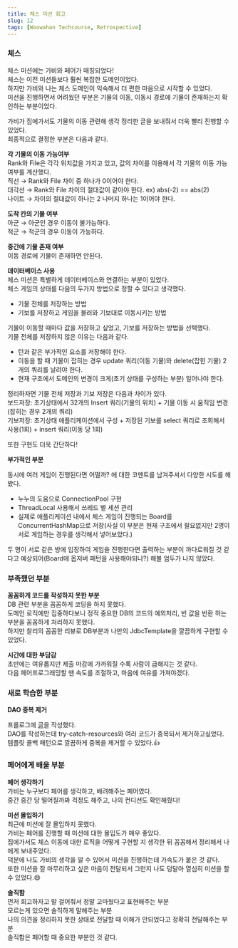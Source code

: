 ```yaml
---
title: 체스 미션 회고
slug: 12
tags: [Woowahan Techcourse, Retrospective]
---
```


### 체스
체스 미션에는 가비와 페어가 매칭되었다!  
체스는 이전 미션들보다 훨씬 복잡한 도메인이었다.  
하지만 가비와 나는 체스 도메인이 익숙해서 더 편한 마음으로 시작할 수 있었다.  
미션을 진행하면서 어려웠던 부분은 기물의 이동, 이동시 경로에 기물이 존재하는지 확인하는 부분이었다.  
 
가비가 집에가서도 기물의 이동 관련해 생각 정리한 글을 보내줘서 더욱 빨리 진행할 수 있었다.  
최종적으로 결정한 부분은 다음과 같다.  

**각 기물의 이동 가능여부**  
Rank와 File은 각각 위치값을 가지고 있고, 값의 차이를 이용해서 각 기물의 이동 가능 여부를 계산했다.  
직선 → Rank와 File 차이 중 하나가 0이어야 한다.  
대각선 → Rank와 File 차이의 절대값이 같아야 한다. ex) abs(-2) == abs(2)  
나이트 → 차이의 절대값이 하나는 2 나머지 하나는 1이어야 한다.

**도착 칸의 기물 여부**  
아군 → 아군인 경우 이동이 불가능하다.  
적군 → 적군의 경우 이동이 가능하다.  

**중간에 기물 존재 여부**  
이동 경로에 기물이 존재하면 안된다.  

**데이터베이스 사용**  
체스 미션은 특별하게 데이터베이스와 연결하는 부분이 있었다.  
체스 게임의 상태를 다음의 두가지 방법으로 정할 수 있다고 생각했다.  
- 기물 전체를 저장하는 방법  
- 기보를 저장하고 게임을 불러와 기보대로 이동시키는 방법  

기물이 이동할 때마다 값을 저장하고 싶었고, 기보를 저장하는 방법을 선택했다.  
기물 전체를 저장하지 않은 이유는 다음과 같다.  
- 턴과 같은 부가적인 요소를 저장해야 한다.  
- 이동을 할 때 기물이 잡히는 경우 update 쿼리(이동 기물)와 delete(잡힌 기물) 2개의 쿼리를 날려야 한다.  
- 현재 구조에서 도메인의 변경이 크게(초기 상태를 구성하는 부분) 일어나야 한다.  

정리하자면 기물 전체 저장과 기보 저장은 다음과 차이가 있다.  
보드저장: 초기상태에서 32개의 Insert 쿼리(기물의 위치) + 기물 이동 시 움직임 변경(잡히는 경우 2개의 쿼리)  
기보저장: 초기상태 애플리케이션에서 구성 + 저장된 기보를 select 쿼리로 조회해서 사용(1회) + insert 쿼리(이동 당 1회)

또한 구현도 더욱 간단하다!  

**부가적인 부분**

동시에 여러 게임이 진행된다면 어떨까? 에 대한 코멘트를 남겨주셔서 다양한 시도를 해봤다.  
- 누누의 도움으로 ConnectionPool 구현  
- ThreadLocal 사용해서 쓰레드 별 세션 관리  
- 실제로 애플리케이션 내에서 체스 게임이 진행되는 Board를 ConcurrentHashMap으로 저장(사실 이 부분은 현재 구조에서 필요없지만 2명이 서로 게임하는 경우를 생각해서 넣어보았다.)  

두 명이 서로 같은 방에 입장하여 게임을 진행한다면 출력하는 부분이 까다로워질 것 같다고 예상되어(Board에 옵저버 패턴을 사용해야되나?) 해볼 엄두가 나지 않았다.  

### 부족했던 부분

**꼼꼼하게 코드를 작성하지 못한 부분**  
DB 관련 부분을 꼼꼼하게 코딩을 하지 못했다.  
도메인 로직에만 집중하다보니 정적 중요한 DB의 코드의 예외처리, 빈 값을 반환 하는 부분을 꼼꼼하게 처리하지 못했다.  
하지만 찰리의 꼼꼼한 리뷰로 DB부분과 나만의 JdbcTemplate을 깔끔하게 구현할 수 있었다.  

**시간에 대한 부담감**  
초반에는 여유롭지만 제출 마감에 가까워질 수록 사람이 급해지는 것 같다.  
다음 페어프로그래밍할 땐 속도를 조절하고, 마음에 여유를 가져야겠다.  

### 새로 학습한 부분

**DAO 중복 제거**

프롤로그에 [글](https://prolog.techcourse.co.kr/studylogs/2947)을 작성했다.  
DAO를 작성하는데 try-catch-resources와 여러 코드가 중복되서 제거하고싶었다.  
템플릿 콜백 패턴으로 깔끔하게 중복을 제거할 수 있었다.👍

### 페어에게 배울 부분

**페어 생각하기**  
가비는 누구보다 페어를 생각하고, 배려해주는 페어였다.  
중간 중간 당 떨어질까봐 걱정도 해주고, 나의 컨디션도 확인해줬다!  

**미션 몰입하기**  
최근에 미션에 잘 몰입하지 못했다.  
가비는 페어를 진행할 때 미션에 대한 몰입도가 매우 좋았다.  
집에가서도 체스 이동에 대한 로직을 어떻게 구현할 지 생각한 뒤 꼼꼼해서 정리해서 나에게 보내주었다.  
덕분에 나도 가비의 생각을 알 수 있어서 미션을 진행하는데 가속도가 붙은 것 같다.  
또한 미션을 잘 마무리하고 싶은 마음이 전달되서 그런지 나도 덩달아 열심히 미션을 할 수 있었다.😄  

**솔직함**  
먼저 회고하자고 말 걸어줘서 정말 고마웠다고 표현해주는 부분  
모르는게 있으면 솔직하게 말해주는 부분  
나의 의견을 정리하지 못한 상태로 전달할 때 이해가 안되었다고 정확히 전달해주는 부분  
솔직함은 페어할 때 중요한 부분인 것 같다.  